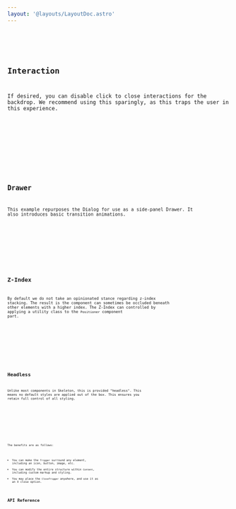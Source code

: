 ```yaml
---
layout: '@layouts/LayoutDoc.astro'
---
```








<Preview client:load>
	<Fragment slot="preview">
		<Default client:visible />
	</Fragment>
	<Fragment slot="code">
		<Code code={DefaultRaw} lang="tsx" />
	</Fragment>
</Preview>

## Interaction

If desired, you can disable click to close interactions for the backdrop. We recommend using this sparingly, as this traps the
user in this experience.

<Preview client:load>
	<Fragment slot="preview">
		<Interaction client:visible />
	</Fragment>
	<Fragment slot="code">
		<Code code={InteractionRaw} lang="tsx" />
	</Fragment>
</Preview>

## Drawer

This example repurposes the Dialog for use as a side-panel Drawer. It also introduces basic transition animations.

<Preview client:load>
	<Fragment slot="preview">
		<Drawer client:visible />
	</Fragment>
	<Fragment slot="code">
		<Code code={DrawerRaw} lang="tsx" />
	</Fragment>
</Preview>

## Z-Index

By default we do not take an opinionated stance regarding z-index stacking. The result is the component can sometimes be occluded beneath other elements with a higher index. The Z-Index can controlled by applying a utility class to the `Positioner` component part.

<Preview client:load>
	<Fragment slot="preview">
		<ZIndex client:visible />
	</Fragment>
	<Fragment slot="code">
		<Code code={ZIndexRaw} lang="tsx" />
	</Fragment>
</Preview>

## Headless

Unlike most components in Skeleton, this is provided "headless". This means no default styles are applied out of the box. This ensures you retain full control of all styling.

<Preview client:load>
	<Fragment slot="preview">
		<Headless client:visible />
	</Fragment>
	<Fragment slot="code">
		<Code code={HeadlessRaw} lang="tsx" />
	</Fragment>
</Preview>

The benefits are as follows:

- You can make the `Trigger` surround any element, including an icon, button, image, etc.
- You can modify the entire structure within `Content`, including custom markup and styling.
- You may place the `CloseTrigger` anywhere, and use it as an X close option.

## API Reference

<ApiTable />
